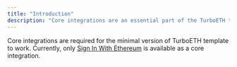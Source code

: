 ```yaml
---
title: "Introduction"
description: "Core integrations are an essential part of the TurboETH template. They cannot be removed from the project and are intended to be used in every app."
---
```


Core integrations are required for the minimal version of TurboETH template to work. Currently, only [Sign In With Ethereum](/integration/core/sign-in-with-ethereum) is available as a core integration.
